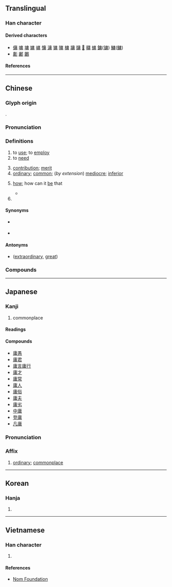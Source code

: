 {{character info}}
==Translingual==

===Han character===
{{Han char|rn=53|rad=广|as=08|sn=11|four=00227|canj=ILB}}

====Derived characters====
* [[傭]] [[嘃]] [[墉]] [[嫞]] [[㟾]] [[慵]] [[滽]] [[㺎]] [[䧡]] [[槦]] [[牅]] [[牗]] [[𦟛]] [[𥡲]] [[䗤]] [[鏞]]([[镛]]) [[鱅]]([[鳙]])
* [[㣑]] [[鄘]] [[鷛]]

====References====
{{Han ref|kx=0347.300|dkj=09378|dj=0658.050|hdz=20890.050|uh=5EB8}}

----

==Chinese==
{{zh-forms|alt=𠆌}}

===Glyph origin===
{{Han etym}}
{{Han compound|庚|用|c1=s|c2=p|abb1=y|ls=psc|ls2=ic}}.

===Pronunciation===
{{zh-pron
|m=yōng,yóng,1nb=standard in Mainland and Taiwan,2nb=variant
|c=jung4
|h=pfs=yûng
|mn=qz,tw,xm,zz:iông/tw:iûⁿ/qz,xm:sông
|mn_note=iông - literary; sông - vernacular
|mn-t=iong5
|mc=y
|oc=y
|cat=adj,v,adv
}}

===Definitions===
{{zh-hanzi}}

# to [[use]]; to [[employ]]
# to [[need]]
#: {{zh-x|毋庸置疑|to not '''need''' to question}}
# [[contribution]]; [[merit]]
# [[ordinary]]; [[common]]; (''by extension'') [[mediocre]]; [[inferior]]
# {{lb|zh|literary|rhetorical question}} [[how]]; how can it [[be]] that {{gl|used in rhetorical questions}}
#: {{zh-syn|豈}}
#* {{zh-x|^子-儀 在位，十四 年 矣；而 謀 召 君 者，庸 非 貳 乎？|Ziyi held the earldom for fourteen years; those who took measures to call in your lordship, '''how''' did they not show a divided allegiance?|ref=Zuozhuan}}
# {{surname|zh}}

====Synonyms====
* {{sense|common}} {{l|mul|平}}
* {{sense|mediocre}} {{l|mul|凡}}

====Antonyms====
* {{sense|ordinary}} {{l|mul|偉}} ([[extraordinary]], [[great]])

===Compounds===
{{zh-der|庸醫|庸器|庸愚|庸言庸行|庸才|庸常|庸人|庸俗|庸夫|庸夫俗子|庸保|庸劣|中庸|平庸|庸闇|庸碌無能|庸庸|凡庸|庸庸碌碌|中庸之道|庸人自擾|功庸|庸材|徵庸|庸行|庸碌|庸中佼佼|平庸之輩|庸詎|居庸關|庸鼓|幽庸|庸言|碌碌庸流|樗櫟庸材|租庸調|無庸|碌碌庸才|昏庸|無庸諱言|登庸|疇庸|無庸贅言|無庸置疑|無庸置辯|毋庸|毋庸置疑|附庸風雅|酬庸|附庸國|附庸|賣庸|上庸|大庸}}

----

==Japanese==

===Kanji===
{{ja-kanji|grade=c|rs=广08}}

# commonplace

====Readings====
{{ja-readings
|on=よう
|kun=なみ, つね-, もち-いる
}}

====Compounds====
* [[庸愚]]
* [[庸君]]
* [[庸言庸行]]
* [[庸才]]
* [[庸常]]
* [[庸人]]
* [[庸俗]]
* [[庸夫]]
* [[庸劣]]
* [[中庸]]
* [[登庸]]
* [[凡庸]]

{{ja-kanjitab|よう|yomi=o}}

===Pronunciation===
{{ja-pron|よう|y=o}}

===Affix===
{{ja-pos|affix|よう}}

# [[ordinary]]; [[commonplace]]

----

==Korean==

===Hanja===
{{ko-hanja|용}}

# {{rfdef|ko|sort=广08}}

----

==Vietnamese==

===Han character===
{{vi-readings|rs=广08|reading=[[dong]], [[dông]], [[dung]], [[giông]]}}

# {{rfdef|vi|sort=广08}}

====References====
* [http://nomfoundation.org/common/nom_details.php?codepoint=5eb8 Nom Foundation]